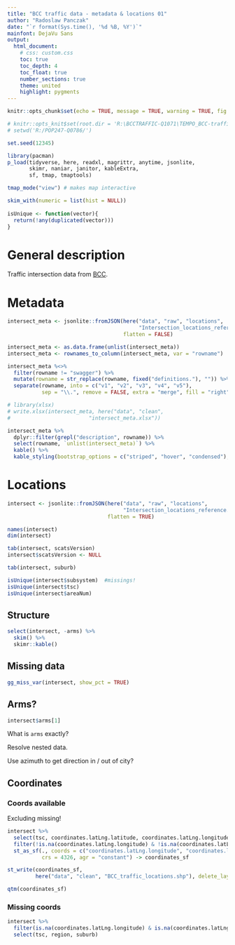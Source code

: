```yaml
---
title: "BCC traffic data - metadata & locations 01"
author: "Radoslaw Panczak"
date: "`r format(Sys.time(), '%d %B, %Y')`"
mainfont: DejaVu Sans
output: 
  html_document: 
    # css: custom.css
    toc: true
    toc_depth: 4
    toc_float: true
    number_sections: true
    theme: united 
    highlight: pygments 
---
```


<!-- ------------------------------------------------------------ --> 
<!-- ------------------------------------------------------------ --> 

```r
knitr::opts_chunk$set(echo = TRUE, message = TRUE, warning = TRUE, fig.width=8, fig.height=6, dpi=300, out.width="800px", out.height="600px")

# knitr::opts_knit$set(root.dir = 'R:\BCCTRAFFIC-Q1071\TEMPO_BCC-traffic')
# setwd('R:/POP247-Q0786/')

set.seed(12345)

library(pacman) 
p_load(tidyverse, here, readxl, magrittr, anytime, jsonlite,
       skimr, naniar, janitor, kableExtra, 
       sf, tmap, tmaptools)

tmap_mode("view") # makes map interactive

skim_with(numeric = list(hist = NULL))
          
isUnique <- function(vector){
  return(!any(duplicated(vector)))
}

```


# General description

Traffic intersection data from  [BCC](https://www.data.brisbane.qld.gov.au/data/dataset/traffic-data-at-intersection-api).


# Metadata 

```r
intersect_meta <- jsonlite::fromJSON(here("data", "raw", "locations",
                                          "Intersection_locations_reference_metadata.json"), 
                                     flatten = FALSE)

intersect_meta <- as.data.frame(unlist(intersect_meta))
intersect_meta <- rownames_to_column(intersect_meta, var = "rowname")

intersect_meta %<>% 
  filter(rowname != "swagger") %>% 
  mutate(rowname = str_replace(rowname, fixed("definitions."), "")) %>% 
  separate(rowname, into = c("v1", "v2", "v3", "v4", "v5"), 
           sep = "\\.", remove = FALSE, extra = "merge", fill = "right")

# library(xlsx)
# write.xlsx(intersect_meta, here("data", "clean",
#                         "intersect_meta.xlsx"))
```

```r
intersect_meta %>% 
  dplyr::filter(grepl("description", rowname)) %>% 
  select(rowname, `unlist(intersect_meta)`) %>% 
  kable() %>%
  kable_styling(bootstrap_options = c("striped", "hover", "condensed"), full_width = F)
```


# Locations 

```r
intersect <- jsonlite::fromJSON(here("data", "raw", "locations",
                                     "Intersection_locations_reference.json"), 
                                flatten = TRUE)
```

```r
names(intersect)
dim(intersect)

tab(intersect, scatsVersion)
intersect$scatsVersion <- NULL

tab(intersect, suburb)

isUnique(intersect$subsystem)  #missings!
isUnique(intersect$tsc)
isUnique(intersect$areaNum)
```

## Structure

```r
select(intersect, -arms) %>%
  skim() %>%
  skimr::kable()
```


## Missing data

```r
gg_miss_var(intersect, show_pct = TRUE)
```

## Arms?

```r
intersect$arms[1]
```

What is `arms` exactly?

Resolve nested data.

Use azimuth to get direction in / out of city?

## Coordinates

### Coords available

Excluding missing!

```r
intersect %>% 
  select(tsc, coordinates.latLng.latitude, coordinates.latLng.longitude) %>% 
  filter(!is.na(coordinates.latLng.longitude) & !is.na(coordinates.latLng.latitude)) %>% 
  st_as_sf(., coords = c("coordinates.latLng.longitude", "coordinates.latLng.latitude"), 
           crs = 4326, agr = "constant") -> coordinates_sf

st_write(coordinates_sf, 
         here("data", "clean", "BCC_traffic_locations.shp"), delete_layer = TRUE)
```

```r
qtm(coordinates_sf)
```

### Missing coords

```r
intersect %>% 
  filter(is.na(coordinates.latLng.longitude) & is.na(coordinates.latLng.latitude)) %>% 
  select(tsc, region, suburb) 
```




